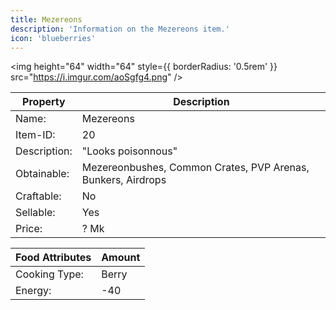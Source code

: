 ```yaml
---
title: Mezereons
description: 'Information on the Mezereons item.'
icon: 'blueberries'
---
```


<img
height="64"
width="64"
  style={{ borderRadius: '0.5rem' }}
  src="https://i.imgur.com/aoSgfg4.png"
/>

| Property | Description |
| -------- | ----------- |
| Name: | Mezereons |
| Item-ID: | 20 |
| Description: | "Looks poisonnous" |
| Obtainable: | Mezereonbushes, Common Crates, PVP Arenas, Bunkers, Airdrops |
| Craftable: | No |
| Sellable: | Yes |
| Price: | ? Mk |

| Food Attributes | Amount |
| --------------- | ------ |
| Cooking Type: | Berry |
| Energy: | -40 |
